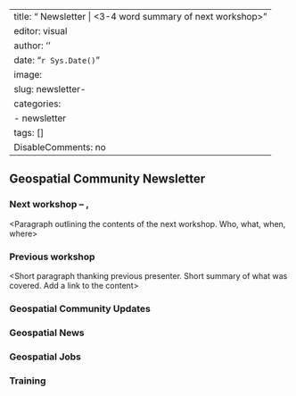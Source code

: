 <!-- To create a newsletter blog post on the site do the following: -->
<!-- 1. Create a new folder in the posts folder with the format YYYY-MM-DD-newsletter-very-brief-description -->
<!-- 2. Copy this newsletter.qmd file into the folder you created and rename it to index.qmd-->
<!-- 3. Replace or remove all of the < > sections where appropriate -->
<!-- 4. Delete these instructions -->
<!-- 5. Either Click Render and push to GitHub OR send a copy of this to another member who can upload it -->

---
title: "<Month> Newsletter | <3-4 word summary of next workshop>"
editor: visual
author: '<your name here>'
date: "`r Sys.Date()`"
image: <thumbnail image for post>
slug: newsletter-<Mmmyyyy>
categories:
  - newsletter
tags: []
DisableComments: no
---

## Geospatial Community <MONTH> Newsletter

### Next workshop -- <DATE>, <TIME>

<Paragraph outlining the contents of the next workshop. Who, what, when, where>

### Previous workshop

<Short paragraph thanking previous presenter. Short summary of what was covered. Add a link to the content>


### Geospatial Community Updates

<Optional Section about our community>
 <!-- Group changes -->
 <!-- website updates -->
 <!-- surveys -->
 <!-- ideas for upcoming workshops -->
 <!-- testimonials -->
 <!-- org committee details -->
 <!-- Anything about us that we might want to share -->

### Geospatial News

<Optional section covering broader geospatial news>
<!-- Conferences/Forums/Resbaz -->
<!-- New software/packages -->
<!-- Podcasts/Media -->
<!-- New useful resources -->

### Geospatial Jobs

<Optional section listing geospatial job vacancies>
<!-- Government Jobs -->
<!-- Industry Jobs -->
<!-- Not for profit/NGO Jobs -->
<!-- University Jobs -->
 
### Training

 <Optional section on GeoSpatial training opportunities>
<!-- Upcoming UQ Library Training -->
<!-- University/School specific training -->
<!-- Other training opportunities -->